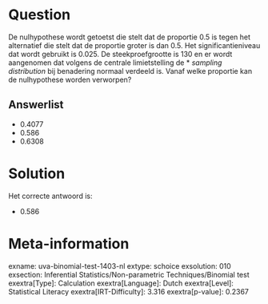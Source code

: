 Question
========

De nulhypothese wordt getoetst die stelt dat de proportie 0.5 is tegen
het alternatief die stelt dat de proportie groter is dan 0.5. Het
significantieniveau dat wordt gebruikt is 0.025. De steekproefgrootte is
130 en er wordt aangenomen dat volgens de centrale limietstelling de
* *sampling distribution* bij benadering normaal verdeeld is. Vanaf welke
proportie kan de nulhypothese worden verworpen?

Answerlist
----------

* 0.4077
* 0.586
* 0.6308

Solution
========

Het correcte antwoord is: 

* 0.586

Meta-information
================
exname: uva-binomial-test-1403-nl
extype: schoice
exsolution: 010
exsection: Inferential Statistics/Non-parametric Techniques/Binomial test
exextra[Type]: Calculation
exextra[Language]: Dutch
exextra[Level]: Statistical Literacy
exextra[IRT-Difficulty]: 3.316
exextra[p-value]: 0.2367
